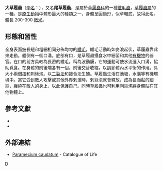 {{Speciesbox
| taxon = Paramecium caudatum
| binomial_authority = [[克里斯汀·戈特弗里德·埃倫伯格|Ehrenberg]], 1834
| image = Paramecium caudatum Ehrenberg, 1833.jpg
| image_caption = 
| status = NE
| status_system = iucn3.1
| status_ref = 
| subdivision_ranks = 亞種
| subdivision = 
| synonyms = 
}}

'''大草履蟲'''（[[學名|學名]]：{{lang|la|''Paramecium caudatum''}}），又名'''尾草履蟲'''，是屬於[[草履蟲科|草履蟲科]]的一種[[纖毛蟲門|纖毛蟲]]，[[草履蟲|草履蟲屬]]的一種。是[[原生動物|原生動物]]中體形最大的種類之一，身體呈圓筒形，似草鞋底，故得此名。體長 200-300 [[微米|微米]]。

== 形態和習性 ==
全身表面披長短和粗細相同分佈均勻的[[纖毛|纖毛]]，纖毛活動時如麥浪起伏，草履蟲靠此來走動。體側有一個口溝，底部有口，是草履蟲攝食水中細菌和其他[[有機物|有機物]]的器官。在口的前方具較為長密的纖毛，稱為波動膜，它的運動可使水流進入口溝，協助覓食。在身體的前後端各有一個{{link-en| 伸縮泡|Contractile vacuole}}，前後交替收縮，以調節體內水平衡的作用。具大小兩個[[核|核]]和刺絲泡。以[[分裂_(生物學)|二裂法]]和接合法生殖。草履蟲生活在池塘，水溝等有機環境中。當它受到敵人攻擊或其他外界刺激時，刺絲泡就會釋放，成為長而黏的細絲，纏繞在敵人的身上，以此保護自己。同時草履蟲也可利用刺絲泡將身體貼在其他物體上。

== 參考文獻 ==
* {{Commonscat-inline|Paramecium caudatum}}
* {{Cite book | author = 唐思賢 唐慶瑜 王群 | title = 彩圖動物百科（無脊椎動物） | publisher = 精英出版社 | date = 2003-07 | page = 1 | ISBN = 9629016435}}

== 外部連結 ==
* [http://www.catalogueoflife.org/col/details/species/id/352fa4c38985556427deef552bc9a5eb Paramecium caudatum]{{Wayback|url=http://www.catalogueoflife.org/col/details/species/id/352fa4c38985556427deef552bc9a5eb |date=20180513090729 }} - Catalogue of Life
{{taxonbar}}
[[Category:草履蟲屬|D]]